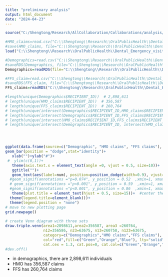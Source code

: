 ```yaml
---
title: "preliminary analysis"
output: html_document
date: "2024-04-23"
---
```


```r
source("C:/Shengtong/Research/AllCollaboration/Collaborations/analysis/Rfunctions.R")
```


```r
#HMO_claims=read.csv("C:\\Shengtong\\Research\\OralPublicHealth\\Dental_Emergency_visit\\CW Fluoridation Analysis\\HMO Claims\\HMO Claims.csv")
#save(HMO_claims, file="C:\\Shengtong\\Research\\OralPublicHealth\\Dental_Emergency_visit\\CW Fluoridation Analysis\\HMO Claims\\HMO_claims.RData")
load("C:\\Shengtong\\Research\\OralPublicHealth\\Dental_Emergency_visit\\CW Fluoridation Analysis\\HMO Claims\\HMO_claims.RData")

#Demographics=read.csv("C:\\Shengtong\\Research\\OralPublicHealth\\Dental_Emergency_visit\\CW Fluoridation Analysis\\Demographics\\Demographics.csv", header=T)
#saveRDS(Demographics, file="C:\\Shengtong\\Research\\OralPublicHealth\\Dental_Emergency_visit\\CW Fluoridation Analysis\\Demographics\\Demographics.rds")
Demographics=readRDS(file="C:\\Shengtong\\Research\\OralPublicHealth\\Dental_Emergency_visit\\CW Fluoridation Analysis\\Demographics\\Demographics.rds")

#FFS_claim=read.csv("C:\\Shengtong\\Research\\OralPublicHealth\\Dental_Emergency_visit\\CW Fluoridation Analysis\\FFS Claims\\FFS Claims.csv", header=T)
#saveRDS(FFS_claim, file="C:\\Shengtong\\Research\\OralPublicHealth\\Dental_Emergency_visit\\CW Fluoridation Analysis\\FFS Claims\\FFS_Claims.rds")
FFS_claims=readRDS("C:\\Shengtong\\Research\\OralPublicHealth\\Dental_Emergency_visit\\CW Fluoridation Analysis\\FFS Claims\\FFS_Claims.rds")
```



```r
#length(unique(Demographics$RECIPIENT_ID))  # 2,898,611
# length(unique(HMO_claims$RECIPIENT_ID))  # 356,587
# length(unique(FFS_claims$RECIPIENT_ID))  # 260,764
# length(unique(intersect(Demographics$RECIPIENT_ID,HMO_claims$RECIPIENT_ID))) # 356586 
# length(unique(intersect(Demographics$RECIPIENT_ID,FFS_claims$RECIPIENT_ID))) # 260758 
# length(unique(intersect(HMO_claims$RECIPIENT_ID,FFS_claims$RECIPIENT_ID))) # 63675
# length(unique(intersect(Demographics$RECIPIENT_ID, intersect(HMO_claims$RECIPIENT_ID,FFS_claims$RECIPIENT_ID)))) # 63675




ggplot(data.frame(source=c("Demographic", "HMO claims", "FFS claims"), num=c(2898611, 356587, 260764)), aes(x=source, y=num, fill=source))+ 
geom_bar(position = "dodge",stat="identity")+
   xlab("")+ylab("#")+
 #  ylim(c(0,1))+
   theme(axis.text.x = element_text(angle =0, vjust = 0.5, size=10))+
   ggtitle("")+
   geom_text(aes(label=num), position=position_dodge(width=0.9), vjust=1.25)+  # add numbers over bars 
  #geom_signif(annotations ="p=0.074", y_position = 0.52  ,xmin=1, xmax=2, size=1, vjust=-0.5, textsize=3.5, color="black")+ # textsize is for text over the bar; size is for width of lines 
  # geom_signif(annotations ="p<0.001", y_position = 0.59  ,xmin=1, xmax=3, size=1, vjust=-0.5, textsize=3.5, color="red")+
  #geom_signif(annotations ="p<0.001", y_position = 0.86  ,xmin=1, xmax=4, size=1, vjust=-0.5, textsize=3.5, color="red")+
   theme(plot.title = element_text(hjust = 0.5, size=15))+  #center the title
  theme(legend.title=element_blank())+
  theme(legend.position = "none")
# move to new plotting page 
grid.newpage() 
  
# create Venn diagram with three sets 
draw.triple.venn(area1=2898611,area2=356587, area3 =260764,  
                 n12=356586, n23=63675, n13=260758, n123=63675,  
                 category=c("Demographics","HMO claims","FFS claims"), 
                 col="red",fill=c("Green","Orange","Blue"), lty="solid", 
                 cat.cex = 1.3, cat.pos=0, cat.col=c("Green","Orange","Blue"), cex=1.5) # cat.cex  the size of the category names; cex: A vector (length 7) giving the size of the areas' labels; cat.pos: position of category names https://www.rdocumentation.org/packages/VennDiagram/versions/1.7.3/topics/draw.triple.venn
#dev.off()

```

* in demographics, there are 2,898,611 individuals 
* HMO has 356,587 claims 
* FFS has 260,764 claims 

